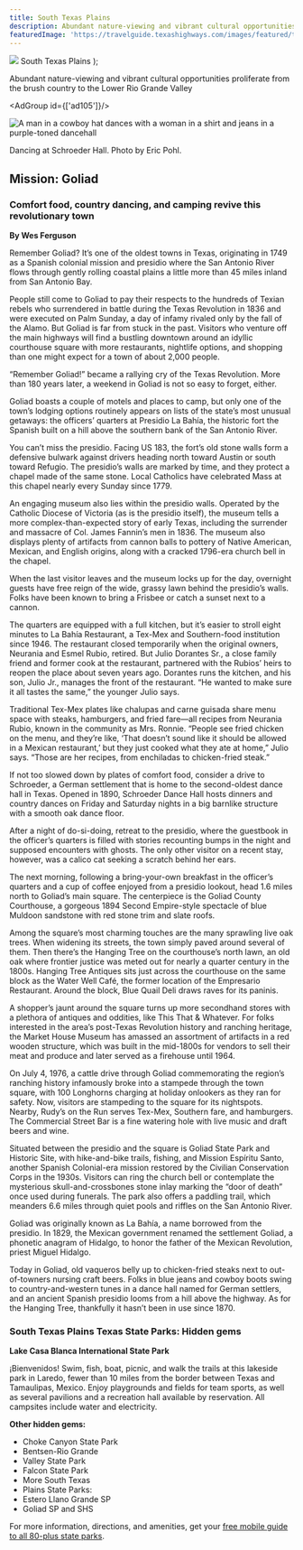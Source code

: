 ```yaml
---
title: South Texas Plains
description: Abundant nature-viewing and vibrant cultural opportunities proliferate from the brush country to the Lower Rio Grande Valley
featuredImage: 'https://travelguide.texashighways.com/images/featured/travelguide-south-tx-featured.jpg'
---
```


  <span>
    <img class="region-title-map" src={`../images/map-south-texas-plains.png`}/>
    South Texas Plains
  </span>
);

<PageDescription>

Abundant nature-viewing and vibrant cultural opportunities proliferate from the brush country to the Lower Rio Grande Valley

</PageDescription>

<AdGroup id={['ad105']}/>

<Row>

<Column colSm={12} colMd={4} colLg={8}>

![A man in a cowboy hat dances with a woman in a shirt and jeans in a purple-toned dancehall](images/schroder-dance-hall-south-tx.jpg)
<Caption>Dancing at Schroeder Hall. Photo by Eric Pohl.</Caption>

## **Mission: Goliad**
### Comfort food, country dancing, and camping revive this revolutionary town
**By Wes Ferguson**

</Column>
</Row>

<Row>
<Column colSm={12} colMd={4} colLg={8}>

Remember Goliad? It’s one of the oldest towns in Texas, originating in 1749 as a Spanish colonial mission and presidio where the San Antonio River flows through gently rolling coastal plains a little more than 45 miles inland from San Antonio Bay.

People still come to Goliad to pay their respects to the hundreds of Texian rebels who surrendered in battle during the Texas Revolution in 1836 and were executed on Palm Sunday, a day of infamy rivaled only by the fall of the Alamo. But Goliad is far from stuck in the past. Visitors who venture off the main highways will find a bustling downtown around an idyllic courthouse square with more restaurants, nightlife options, and shopping than one might expect for a town of about 2,000 people.

“Remember Goliad!” became a rallying cry of the Texas Revolution. More than 180 years later, a weekend in Goliad is not so easy to forget, either.

Goliad boasts a couple of motels and places to camp, but only one of the town’s lodging options routinely appears on lists of the state’s most unusual getaways: the officers’ quarters at Presidio La Bahía, the historic fort the Spanish built on a hill above the southern bank of the San Antonio River.

You can’t miss the presidio. Facing US 183, the fort’s old stone walls form a defensive bulwark against drivers heading north toward Austin or south toward Refugio. The presidio’s walls are marked by time, and they protect a chapel made of the same stone. Local Catholics have celebrated Mass at this chapel nearly every Sunday since 1779.

An engaging museum also lies within the presidio walls. Operated by the Catholic Diocese of Victoria (as is the presidio itself), the museum tells a more complex-than-expected story of early Texas, including the surrender and massacre of Col. James Fannin’s men in 1836. The museum also displays plenty of artifacts from cannon balls to pottery of Native American, Mexican, and English origins, along with a cracked 1796-era church bell in the chapel.

When the last visitor leaves and the museum locks up for the day, overnight guests have free reign of the wide, grassy lawn behind the presidio’s walls. Folks have been known to bring a Frisbee or catch a sunset next to a cannon.

The quarters are equipped with a full kitchen, but it’s easier to stroll eight minutes to La Bahía Restaurant, a Tex-Mex and Southern-food institution since 1946. The restaurant closed temporarily when the original owners, Neurania and Esmel Rubio, retired. But Julio Dorantes Sr., a close family friend and former cook at the restaurant, partnered with the Rubios’ heirs to reopen the place about seven years ago. Dorantes runs the kitchen, and his son, Julio Jr., manages the front of the restaurant. “He wanted to make sure it all tastes the same,” the younger Julio says. 

Traditional Tex-Mex plates like chalupas and carne guisada share menu space with steaks, hamburgers, and fried fare—all recipes from Neurania Rubio, known in the community as Mrs. Ronnie. “People see fried chicken on the menu, and they’re like, ‘That doesn’t sound like it should be allowed in a Mexican restaurant,’ but they just cooked what they ate at home,” Julio says. “Those are her recipes, from enchiladas to chicken-fried steak.”

If not too slowed down by plates of comfort food, consider a drive to Schroeder, a German settlement that is home to the second-oldest dance hall in Texas. Opened in 1890, Schroeder Dance Hall hosts dinners and country dances on Friday and Saturday nights in a big barnlike structure with a smooth oak dance floor.

After a night of do-si-doing, retreat to the presidio, where the guestbook in the officer’s quarters is filled with stories recounting bumps in the night and supposed encounters with ghosts. The only other visitor on a recent stay, however, was a calico cat seeking a scratch behind her ears.

The next morning, following a bring-your-own breakfast in the officer’s quarters and a cup of coffee enjoyed from a presidio lookout, head 1.6 miles north to Goliad’s main square. The centerpiece is the Goliad County Courthouse, a gorgeous 1894 Second Empire-style spectacle of blue Muldoon sandstone with red stone trim and slate roofs.

Among the square’s most charming touches are the many sprawling live oak trees. When widening its streets, the town simply paved around several of them. Then there’s the Hanging Tree on the courthouse’s north lawn, an old oak where frontier justice was meted out for nearly a quarter century in the 1800s.
Hanging Tree Antiques sits just across the courthouse on the same block as the Water Well Café, the former location of the Empresario Restaurant. Around the block, Blue Quail Deli draws raves for its paninis.

A shopper’s jaunt around the square turns up more secondhand stores with a plethora of antiques and oddities, like This That & Whatever. For folks interested in the area’s post-Texas Revolution history and ranching heritage, the Market House Museum has amassed an assortment of artifacts in a red wooden structure, which was built in the mid-1800s for vendors to sell their meat and produce and later served as a firehouse until 1964.

On July 4, 1976, a cattle drive through Goliad commemorating the region’s ranching history infamously broke into a stampede through the town square, with 100 Longhorns charging at holiday onlookers as they ran for safety. Now, visitors are stampeding to the square for its nightspots. Nearby, Rudy’s on the Run serves Tex-Mex, Southern fare, and hamburgers. The Commercial Street Bar is a fine watering hole with live music and draft beers and wine.

Situated between the presidio and the square is Goliad State Park and Historic Site, with hike-and-bike trails, fishing, and Mission Espíritu Santo, another Spanish Colonial-era mission restored by the Civilian Conservation Corps in the 1930s. Visitors can ring the church bell or contemplate the mysterious skull-and-crossbones stone inlay marking the “door of death” once used during funerals. The park also offers a paddling trail, which meanders 6.6 miles through quiet pools and riffles on the San Antonio River.

Goliad was originally known as La Bahía, a name borrowed from the presidio. In 1829, the Mexican government renamed the settlement Goliad, a phonetic anagram of Hidalgo, to honor the father of the Mexican Revolution, priest Miguel Hidalgo.

Today in Goliad, old vaqueros belly up to chicken-fried steaks next to out-of-towners nursing craft beers. Folks in blue jeans and cowboy boots swing to country-and-western tunes in a dance hall named for German settlers, and an ancient Spanish presidio looms from a hill above the highway. As for the Hanging Tree, thankfully it hasn’t been in use since 1870.

</Column>

<Column colSm={6} colMd={4} colLg={4}>

### South Texas Plains Texas State Parks: Hidden gems

**Lake Casa Blanca International State Park**

¡Bienvenidos! Swim, fish, boat, picnic, and walk the trails at this lakeside park in Laredo, fewer than 10 miles from the border between Texas and Tamaulipas, Mexico. Enjoy playgrounds and fields for team sports, as well as several pavilions and a recreation hall available by reservation. All campsites include water and electricity. 

**Other hidden gems:** 
- Choke Canyon State Park
- Bentsen-Rio Grande 
- Valley State Park 
- Falcon State Park
- More South Texas 
- Plains State Parks:
- Estero Llano Grande SP
- Goliad SP and SHS

For more information, directions, and amenities, get your [free mobile guide to all 80-plus state parks](https://texasstateparks.org/app).

</Column>

</Row>

<Row>
<Column colSm={12} colMd={4} colLg={8}>
<RegionListing title="South Texas Plains" color="purple" region="SOUTH TEXAS PLAINS"/>
</Column>

<Column colSm={6} colMd={4} colLg={4}>
</Column>

</Row>

<!-- 
<FeatureCard
  title="Search all cities and listings in the South Texas Plains"
  actionIcon="arrowRight"
  href="/things-to-do-in-texas?region=south-texas-plains"
  color="dark">

![People walk and dine along the riverwalk in San Antonio](/images/san-antonio-riverwalk-south-texas-plains.jpg)

</FeatureCard>
<Caption>The San Antonio River Walk. Photo by Will van Overbeek.</Caption> -->